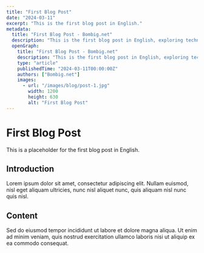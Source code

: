 ```yaml
---
title: "First Blog Post"
date: "2024-03-11"
excerpt: "This is the first blog post in English."
metadata:
  title: "First Blog Post - Bombig.net"
  description: "This is the first blog post in English, exploring technology and web development."
  openGraph:
    title: "First Blog Post - Bombig.net"
    description: "This is the first blog post in English, exploring technology and web development."
    type: "article"
    publishedTime: "2024-03-11T00:00:00Z"
    authors: ["Bombig.net"]
    images:
      - url: "/images/blog/post-1.jpg"
        width: 1200
        height: 630
        alt: "First Blog Post"
---
```


# First Blog Post

This is a placeholder for the first blog post in English.

## Introduction

Lorem ipsum dolor sit amet, consectetur adipiscing elit. Nullam euismod, nisl eget aliquam ultricies, nunc nisl aliquet nunc, quis aliquam nisl nunc quis nisl.

## Content

Sed do eiusmod tempor incididunt ut labore et dolore magna aliqua. Ut enim ad minim veniam, quis nostrud exercitation ullamco laboris nisi ut aliquip ex ea commodo consequat.
